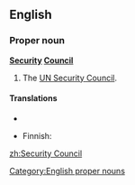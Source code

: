 ==English==

===Proper noun===
'''[[security|Security]] [[council|Council]]'''

# The [[UN Security Council]].

====Translations====
{{trans-top|UN Security Council}}
* {{trreq|Chinese}}
{{trans-mid}}
* Finnish: {{t-|fi|turvallisuusneuvosto}}
{{trans-bottom}}

[[Category:English proper nouns]]
[[zh:Security Council]]